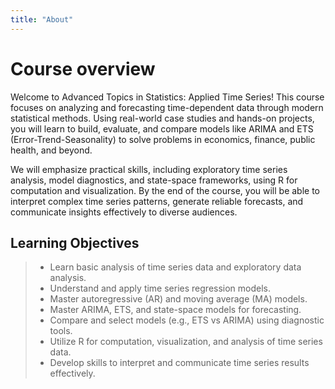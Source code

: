 ```yaml
---
title: "About"
---
```


# Course overview

Welcome to Advanced Topics in Statistics: Applied Time Series! This course focuses on analyzing and forecasting time-dependent data through modern statistical methods. Using real-world case studies and hands-on projects, you will learn to build, evaluate, and compare models like ARIMA and ETS (Error-Trend-Seasonality) to solve problems in economics, finance, public health, and beyond.

We will emphasize practical skills, including exploratory time series analysis, model diagnostics, and state-space frameworks, using R for computation and visualization. By the end of the course, you will be able to interpret complex time series patterns, generate reliable forecasts, and communicate insights effectively to diverse audiences.



## Learning Objectives

<blockquote>

- Learn basic analysis of time series data and exploratory data analysis.
- Understand and apply time series regression models.
- Master autoregressive (AR) and moving average (MA) models.
- Master ARIMA, ETS, and state-space models for forecasting.
- Compare and select models (e.g., ETS vs ARIMA) using diagnostic tools.
- Utilize R for computation, visualization, and analysis of time series data.
- Develop skills to interpret and communicate time series results effectively.


</blockquote>
